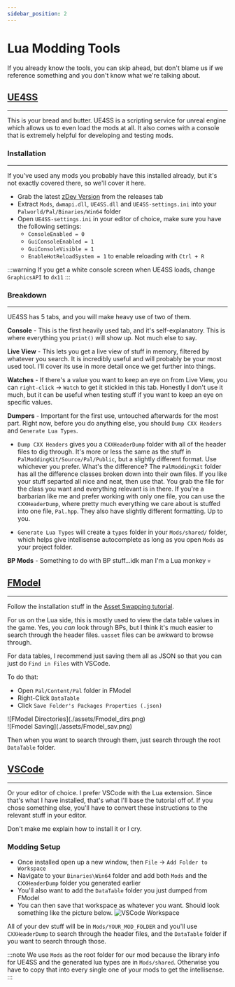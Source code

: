 ```yaml
---
sidebar_position: 2
---
```


# Lua Modding Tools
If you already know the tools, you can skip ahead, but don't blame us if we reference something and you don't know what we're talking about.


## **[UE4SS](https://github.com/UE4SS-RE/RE-UE4SS)**
---
This is your bread and butter. UE4SS is a scripting service for unreal engine which allows us to even load the mods at all. It also comes with a console that is extremely helpful for developing and testing mods.
### **Installation**
---
If you've used any mods you probably have this installed already, but it's not exactly covered there, so we'll cover it here.
- Grab the latest [zDev Version](https://github.com/UE4SS-RE/RE-UE4SS/releases) from the releases tab
- Extract `Mods`, `dwmapi.dll`, `UE4SS.dll` and `UE4SS-settings.ini` into your `Palworld/Pal/Binaries/Win64` folder
- Open `UE4SS-settings.ini` in your editor of choice, make sure you have the following settings:
    - `ConsoleEnabled = 0`
    - `GuiConsoleEnabled = 1`
    - `GuiConsoleVisible = 1`
    - `EnableHotReloadSystem = 1` to enable reloading with `Ctrl + R`

:::warning
If you get a white console screen when UE4SS loads, change `GraphicsAPI` to `dx11`
:::

### **Breakdown**
---
UE4SS has 5 tabs, and you will make heavy use of two of them. 

**Console** - This is the first heavily used tab, and it's self-explanatory. This is where everything you `print()` will show up. Not much else to say.

**Live View** - This lets you get a live view of stuff in memory, filtered by whatever you search. It is incredibly useful and will probably be your most used tool. I'll cover its use in more detail once we get further into things.

**Watches** - If there's a value you want to keep an eye on from Live View, you can `right-click` -> `Watch` to get it stickied in this tab. Honestly I don't use it much, but it can be useful when testing stuff if you want to keep an eye on specific values.

**Dumpers** - Important for the first use, untouched afterwards for the most part. Right now, before you do anything else, you should `Dump CXX Headers` and `Generate Lua Types`. 
- `Dump CXX Headers` gives you a `CXXHeaderDump` folder with all of the header files to dig through. It's more or less the same as the stuff in `PalModdingKit/Source/Pal/Public`, but a slightly different format. Use whichever you prefer. What's the difference? The `PalModdingKit` folder has all the difference classes broken down into their own files. If you like your stuff separted all nice and neat, then use that. You grab the file for the class you want and everything relevant is in there. If you're a barbarian like me and prefer working with only one file, you can use the `CXXHeaderDump`, where pretty much everything we care about is stuffed into one file, `Pal.hpp`. They also have slightly different formatting. Up to you.

- `Generate Lua Types` will create a `types` folder in your `Mods/shared/` folder, which helps give intellisense autocomplete as long as you open `Mods` as your project folder.

**BP Mods** - Something to do with BP stuff...idk man I'm a Lua monkey 💀


## **[FModel](https://fmodel.app/)**
---
Follow the installation stuff in the [Asset Swapping tutorial](https://pwmodding.wiki/docs/asset-swapping/Home). 

For us on the Lua side, this is mostly used to view the data table values in the game. Yes, you _can_ look through BPs, but I think it's much easier to search through the header files. `uasset` files can be awkward to browse through.

For data tables, I recommend just saving them all as JSON so that you can just do `Find in Files` with VSCode. 

To do that:
- Open `Pal/Content/Pal` folder in FModel
- Right-Click `DataTable` 
- Click `Save Folder's Packages Properties (.json)`

<div style={{ display: 'flex' }}>
    <div style={{ flex: 1 }}>
        ![FModel Directories](./assets/Fmodel_dirs.png) 
    </div>
    <div style={{ flex: 1 }}>
        ![Fmodel Saving](./assets/Fmodel_sav.png)
    </div>
</div>

Then when you want to search through them, just search through the root `DataTable` folder. 


## [VSCode](https://code.visualstudio.com/download)
---
Or your editor of choice. I prefer VSCode with the Lua extension. Since that's what I have installed, that's what I'll base the tutorial off of. If you chose something else, you'll have to convert these instructions to the relevant stuff in your editor.

Don't make me explain how to install it or I cry.

### Modding Setup

- Once installed open up a new window, then `File` -> `Add Folder to Workspace` 
- Navigate to your `Binaries\Win64` folder and add both `Mods` and the `CXXHeaderDump` folder you generated earlier
- You'll also want to add the `DataTable` folder you just dumped from FModel
- You can then save that workspace as whatever you want. Should look something like the picture below.
![VSCode Workspace](./assets/vscode_workspace.png)

All of your dev stuff will be in `Mods/YOUR_MOD_FOLDER` and you'll use `CXXHeaderDump` to search through the header files, and the `DataTable` folder if you want to search through those. 

:::note
We use `Mods` as the root folder for our mod because the library info for UE4SS and the generated lua types are in `Mods/shared`. Otherwise you have to copy that into every single one of your mods to get the intellisense.
:::